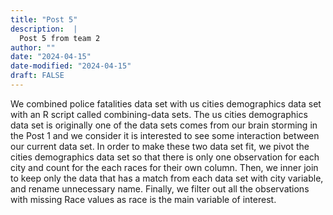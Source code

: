 ```yaml
---
title: "Post 5"
description:  |
  Post 5 from team 2
author: ""
date: "2024-04-15"
date-modified: "2024-04-15"
draft: FALSE
---
```


We combined police fatalities data set with us cities demographics data set with an R script called combining-data sets. The us cities demographics data set is originally one of the data sets comes from our brain storming in the Post 1 and we consider it is interested to see some interaction between our current data set. In order to make these two data set fit, we pivot the cities demographics data set so that there is only one observation for each city and count for the each races for their own column. Then, we inner join to keep only the data that has a match from each data set with city variable, and rename unnecessary name. Finally, we filter out all the observations with missing Race values as race is the main variable of interest.
